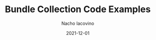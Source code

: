 ---
title: Bundle Collection Code Examples
author: "Nacho Iacovino"
authorAvatar: "/assets/portal/authors/nacho-iacovino.jpg"
authorTwitter: "https://twitter.com/nachoiacovino"
summary: "Easy copy and paste snippets to use thirdweb Bundle Collection module"
date: "2021-12-01"
updated: "2022-01-13"
---